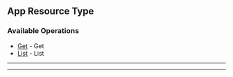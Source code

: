 
## App Resource Type

### Available Operations

* [Get](/curl/app_resource_type/get) - Get
* [List](/curl/app_resource_type/list) - List

---
<Get />

---
<List />
